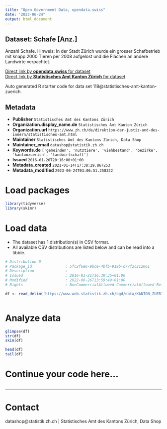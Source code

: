```yaml
---
title: "Open Government Data, opendata.swiss"
date: "2023-06-24"
output: html_document
---
```


## Dataset: Schafe [Anz.]

Anzahl Schafe. Hinweis: In der Stadt Zürich wurde ein grosser Schafbetrieb mit knapp 2000 Tieren per 2008 aufgelöst und die Flächen an andere Landwirte verpachtet.

[Direct link by **opendata.swiss** for dataset](https://opendata.swiss/de/dataset/schafe-anz)<br>
[Direct link by **Statistisches Amt Kanton Zürich** for dataset](https://www.zh.ch/de/politik-staat/gemeinden/gemeindeportraet.html)

Auto generated R starter code for data set 118@statistisches-amt-kanton-zuerich.

## Metadata

- **Publisher** `Statistisches Amt des Kantons Zürich`
- **Organization.display_name.de** `Statistisches Amt Kanton Zürich`
- **Organization.url** `https://www.zh.ch/de/direktion-der-justiz-und-des-innern/statistisches-amt.html`
- **Maintainer** `Statistisches Amt des Kantons Zürich, Data Shop`
- **Maintainer_email** `datashop@statistik.zh.ch`
- **Keywords.de** `['gemeinden', 'nutztiere', 'viehbestand', 'bezirke', 'kantonzuerich', 'landwirtschaft']`
- **Issued** `2016-01-20T20:16:00+01:00`
- **Metadata_created** `2021-01-14T17:38:29.867253`
- **Metadata_modified** `2023-06-24T03:06:51.258322`


# Load packages

```r

library(tidyverse)
library(skimr)

```

# Load data

-   The dataset has 1 distribution(s) in CSV format.
-   All available CSV distributions are listed below and can be read into a tibble.

```r

# Distribution 0
# Package_id               : 5fc2f6e6-9bce-4bfb-919b-d77f2c212061
# Description              : 
# Issued                   : 2016-01-21T16:30:35+01:00
# Modified                 : 2022-08-26T13:59:49+01:00
# Rights                   : NonCommercialAllowed-CommercialAllowed-ReferenceRequired

df <- read_delim('https://www.web.statistik.zh.ch/ogd/data/KANTON_ZUERICH_269.csv')



```

# Analyze data

```r

glimpse(df)
str(df)
skim(df)

head(df)
tail(df)

```

# Continue your code here...

```r

```

------------------------------------------------------------------------

# Contact

datashop@statistik.zh.ch | Statistisches Amt des Kantons Zürich, Data Shop
